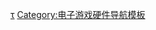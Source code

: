 {{Navbox
| name = 专用游戏机
| title = [[专用游戏机]]
| listclass = hlist
| state = {{{state|autocollapse}}}

| group1 = 家用
| list1 =
* [[Telstar (遊戲機)|Telstar]]
* [[Color TV-Game]]
* [[迷你红白机]]
* [[Mega Drive Mini]]
** [[Mega Drive Mini 2|Mini 2]]
* [[迷你超级任天堂]]
* [[PlayStation Classic]]
* {{le|NEOGEO Arcade Stick Pro}}
* {{link-jp|PC Engine mini|PCエンジン mini}}

| group2 = 掌上
| list2 =
* [[Game & Watch]]
* {{link-jp|Game Gear Micro|ゲームギアミクロ}}

| group3 = 混合
| list3 =
* [[NEOGEO mini]]
* {{link-jp|Astro City Mini|アストロシティミニ}}
** {{link-jp|Astro City Mini V|アストロシティミニ V|Mini V}}
* [[Taito Egret II Mini]]
}}<noinclude>
{{collapsible option}}

[[Category:专用游戏机|τ]]
[[Category:电子游戏硬件导航模板]]
</noinclude>